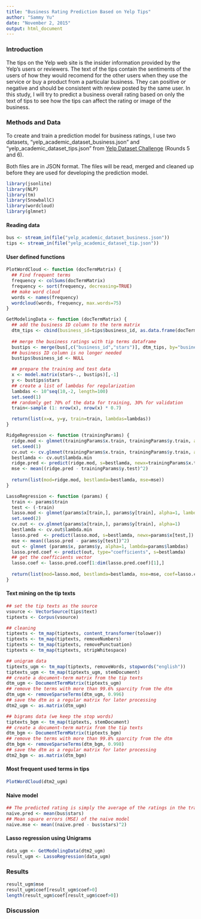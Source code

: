 ```yaml
---
title: "Business Rating Prediction Based on Yelp Tips"
author: "Sammy Yu"
date: "November 2, 2015"
output: html_document
---
```


### Introduction

The tips on the Yelp web site is the insider information provided by the Yelp's users or reviewers. The text of the tips contain the sentiments of the users of how they would recomend for the other users when they use the service or buy a product from a particular business. They can positive or negative and should be consistent with review posted by the same user. In this study, I will try to predict a business overall rating based on only the text of tips to see how the tips can affect the rating or image of the business.

### Methods and Data

To create and train a prediction model for business ratings, I use two datasets, "yelp_academic_dataset_business.json" and "yelp_academic_dataset_tips.json" from [Yelp Dataset Challenge](http://www.yelp.com/dataset_challenge) (Rounds 5 and 6).

Both files are in JSON format. The files will be read, merged and cleaned up before they are used for developing the prediction model.  

```r
library(jsonlite)
library(NLP)
library(tm)
library(SnowballC)
library(wordcloud)
library(glmnet)

```

#### Reading data
```r
bus <- stream_in(file("yelp_academic_dataset_business.json"))
tips <- stream_in(file("yelp_academic_dataset_tip.json"))

```

#### User defined functions
```r

PlotWordCloud <- function (docTermMatrix) {
  ## Find frequent terms
  frequency <- colSums(docTermMatrix)
  frequency <- sort(frequency, decreasing=TRUE)
  ## make word cloud
  words <- names(frequency)
  wordcloud(words, frequency, max.words=75)
}

GetModelingData <- function (docTermMatrix) {
  ## add the business ID column to the term matrix
  dtm_tips <- cbind(business_id=tips$business_id, as.data.frame(docTermMatrix))
  
  ## merge the business ratings with tip terms dataframe
  bustips <- merge(bus[,c("business_id","stars")], dtm_tips, by="business_id")
  ## business ID column is no longer needed
  bustips$business_id <- NULL

  ## prepare the training and test data
  x <- model.matrix(stars~., bustips)[,-1]
  y <- bustips$stars
  ## create a list of lambdas for regularization
  lambdas <- 10^seq(10,-2, length=100)
  set.seed(1)
  ## randomly get 70% of the data for training, 30% for validation
  train<-sample (1: nrow(x), nrow(x) * 0.7)

  return(list(x=x, y=y, train=train, lambdas=lambdas))
}

RidgeRegression <- function (trainingParams) {
  ridge.mod <- glmnet(trainingParams$x.train, trainingParams$y.train, alpha=0, lambda=trainingParams$lambdas, thresh=1e-12)
  set.seed(1)
  cv.out <- cv.glmnet(trainingParams$x.train, trainingParams$y.train, alpha=0)
  bestlamda <- cv.out$lambda.min
  ridge.pred <- predict(ridge.mod, s=bestlamda, newx=trainingParams$x.test)
  mse <- mean((ridge.pred - trainingParams$y.test)^2)
  
  return(list(mod=ridge.mod, bestlamda=bestlamda, mse=mse))
}

LassoRegression <- function (params) {
  train <- params$train
  test <- (-train)
  lasso.mod <- glmnet(params$x[train,], params$y[train], alpha=1, lambda=params$lambdas)
  set.seed(2)
  cv.out <- cv.glmnet(params$x[train,], params$y[train], alpha=1)
  bestlamda <- cv.out$lambda.min
  lasso.pred  <- predict(lasso.mod, s=bestlamda, newx=params$x[test,])
  mse <- mean((lasso.pred - params$y[test])^2)
  out <- glmnet (params$x, params$y, alpha=1, lambda=params$lambdas)
  lasso.pred.coef <- predict(out, type="coefficients", s=bestlamda)
  ## get the coefficients vector
  lasso.coef <- lasso.pred.coef[1:dim(lasso.pred.coef)[1],]
  
  return(list(mod=lasso.mod, bestlamda=bestlamda, mse=mse, coef=lasso.coef))
}

```

#### Text mining on the tip texts
```r

## set the tip texts as the source
vsource <- VectorSource(tips$text)
tiptexts <- Corpus(vsource)

## cleaning
tiptexts <- tm_map(tiptexts, content_transformer(tolower))
tiptexts <- tm_map(tiptexts, removeNumbers)
tiptexts <- tm_map(tiptexts, removePunctuation)
tiptexts <- tm_map(tiptexts, stripWhitespace)

## unigram data
tiptexts_ugm <- tm_map(tiptexts, removeWords, stopwords("english"))
tiptexts_ugm <- tm_map(tiptexts_ugm, stemDocument)
## create a document-term matrix from the tip texts
dtm_ugm <- DocumentTermMatrix(tiptexts_ugm)
## remove the terms with more than 99.6% sparcity from the dtm
dtm_ugm <- removeSparseTerms(dtm_ugm, 0.996)
## save the dtm as a regular matrix for later processing
dtm2_ugm <- as.matrix(dtm_ugm)

## bigrams data (we keep the stop words)
tiptexts_bgm <- tm_map(tiptexts, stemDocument)
## create a document-term matrix from the tip texts
dtm_bgm <- DocumentTermMatrix(tiptexts_bgm)
## remove the terms with more than 99.8% sparcity from the dtm
dtm_bgm <- removeSparseTerms(dtm_bgm, 0.998)
## save the dtm as a regular matrix for later processing
dtm2_bgm <- as.matrix(dtm_bgm)


```

#### Most frequent used terms in tips 
```r
PlotWordCloud(dtm2_ugm)

```

#### Naive model
```r
## The predicted rating is simply the average of the ratings in the training data
naive.pred <- mean(bus$stars)
## Mean square errors (MSE) of the naive model
naive.mse <- mean((naive.pred - bus$stars)^2)

```

#### Lasso regression using Unigrams
```r
data_ugm <- GetModelingData(dtm2_ugm)
result_ugm <- LassoRegression(data_ugm)

```



### Results
```r
result_ugm$mse
result_ugm$coef[result_ugm$coef>0]
length(result_ugm$coef[result_ugm$coef>0])

```



### Discussion

